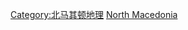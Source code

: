 {{Commonscat|Rivers of the Republic of Macedonia}}

[[Category:北马其顿地理|Category:北马其顿地理]]
[[Category:欧洲各国河流|North Macedonia]]